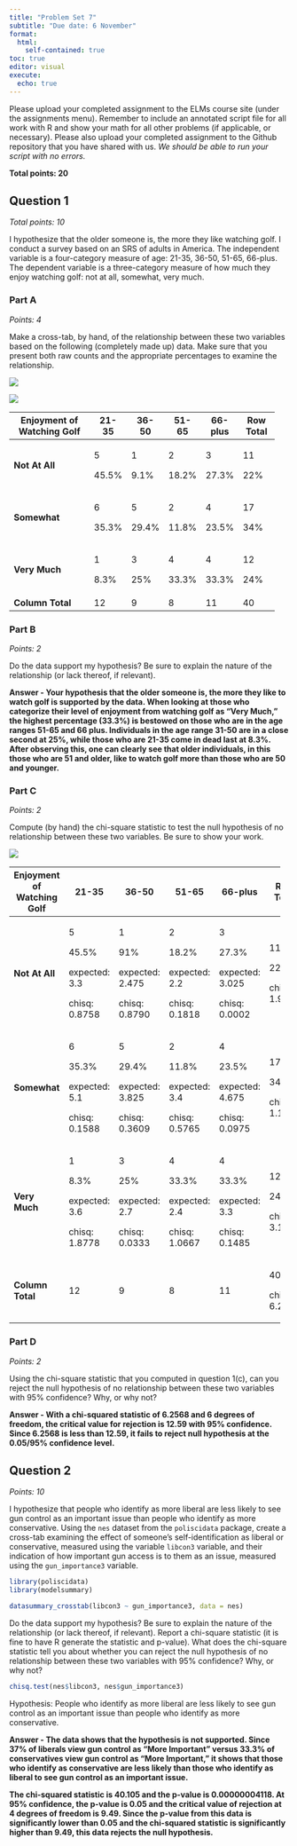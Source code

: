 ```yaml
---
title: "Problem Set 7"
subtitle: "Due date: 6 November"
format: 
  html:
    self-contained: true
toc: true
editor: visual
execute: 
  echo: true
---
```


Please upload your completed assignment to the ELMs course site (under the assignments menu). Remember to include an annotated script file for all work with R and show your math for all other problems (if applicable, or necessary). Please also upload your completed assignment to the Github repository that you have shared with us. *We should be able to run your script with no errors.*

**Total points: 20**

## Question 1

*Total points: 10*

I hypothesize that the older someone is, the more they like watching golf. I conduct a survey based on an SRS of adults in America. The independent variable is a four-category measure of age: 21-35, 36-50, 51-65, 66-plus. The dependent variable is a three-category measure of how much they enjoy watching golf: not at all, somewhat, very much.

### Part A

*Points: 4*

Make a cross-tab, by hand, of the relationship between these two variables based on the following (completely made up) data. Make sure that you present both raw counts and the appropriate percentages to examine the relationship.

![](img/PS7.png)

![](images/A%202.png)

+----------------------------+-------+-------+-------+---------+-----------+
| Enjoyment of Watching Golf | 21-35 | 36-50 | 51-65 | 66-plus | Row Total |
+============================+=======+=======+=======+=========+===========+
| **Not At All**             | 5     | 1     | 2     | 3       | 11        |
|                            |       |       |       |         |           |
|                            | 45.5% | 9.1%  | 18.2% | 27.3%   | 22%       |
+----------------------------+-------+-------+-------+---------+-----------+
| **Somewhat**               | 6     | 5     | 2     | 4       | 17        |
|                            |       |       |       |         |           |
|                            | 35.3% | 29.4% | 11.8% | 23.5%   | 34%       |
+----------------------------+-------+-------+-------+---------+-----------+
| **Very Much**              | 1     | 3     | 4     | 4       | 12        |
|                            |       |       |       |         |           |
|                            | 8.3%  | 25%   | 33.3% | 33.3%   | 24%       |
+----------------------------+-------+-------+-------+---------+-----------+
| **Column Total**           | 12    | 9     | 8     | 11      | 40        |
+----------------------------+-------+-------+-------+---------+-----------+

### Part B

*Points: 2*

Do the data support my hypothesis? Be sure to explain the nature of the relationship (or lack thereof, if relevant).

**Answer - Your hypothesis that the older someone is, the more they like to watch golf is supported by the data. When looking at those who categorize their level of enjoyment from watching golf as "Very Much," the highest percentage (33.3%) is bestowed on those who are in the age ranges 51-65 and 66 plus. Individuals in the age range 31-50 are in a close second at 25%, while those who are 21-35 come in dead last at 8.3%. After observing this, one can clearly see that older individuals, in this those who are 51 and older, like to watch golf more than those who are 50 and younger.**

### Part C

*Points: 2*

Compute (by hand) the chi-square statistic to test the null hypothesis of no relationship between these two variables. Be sure to show your work.

![](images/A-01.png)

+----------------------------+---------------+-----------------+---------------+-----------------+---------------+
| Enjoyment of Watching Golf | 21-35         | 36-50           | 51-65         | 66-plus         | Row Total     |
+============================+===============+=================+===============+=================+===============+
| **Not At All**             | 5             | 1               | 2             | 3               | 11            |
|                            |               |                 |               |                 |               |
|                            | 45.5%         | 91%             | 18.2%         | 27.3%           | 22%           |
|                            |               |                 |               |                 |               |
|                            | expected: 3.3 | expected: 2.475 | expected: 2.2 | expected: 3.025 | chisq: 1.9368 |
|                            |               |                 |               |                 |               |
|                            | chisq: 0.8758 | chisq: 0.8790   | chisq: 0.1818 | chisq: 0.0002   |               |
+----------------------------+---------------+-----------------+---------------+-----------------+---------------+
| **Somewhat**               | 6             | 5               | 2             | 4               | 17            |
|                            |               |                 |               |                 |               |
|                            | 35.3%         | 29.4%           | 11.8%         | 23.5%           | 34%           |
|                            |               |                 |               |                 |               |
|                            | expected: 5.1 | expected: 3.825 | expected: 3.4 | expected: 4.675 | chisq: 1.1937 |
|                            |               |                 |               |                 |               |
|                            | chisq: 0.1588 | chisq: 0.3609   | chisq: 0.5765 | chisq: 0.0975   |               |
+----------------------------+---------------+-----------------+---------------+-----------------+---------------+
| **Very Much**              | 1             | 3               | 4             | 4               | 12            |
|                            |               |                 |               |                 |               |
|                            | 8.3%          | 25%             | 33.3%         | 33.3%           | 24%           |
|                            |               |                 |               |                 |               |
|                            | expected: 3.6 | expected: 2.7   | expected: 2.4 | expected: 3.3   | chisq: 3.1263 |
|                            |               |                 |               |                 |               |
|                            | chisq: 1.8778 | chisq: 0.0333   | chisq: 1.0667 | chisq: 0.1485   |               |
+----------------------------+---------------+-----------------+---------------+-----------------+---------------+
| **Column Total**           | 12            | 9               | 8             | 11              | 40            |
|                            |               |                 |               |                 |               |
|                            |               |                 |               |                 | chisq: 6.2568 |
+----------------------------+---------------+-----------------+---------------+-----------------+---------------+

### Part D

*Points: 2*

Using the chi-square statistic that you computed in question 1(c), can you reject the null hypothesis of no relationship between these two variables with 95% confidence? Why, or why not?

**Answer - With a chi-squared statistic of 6.2568 and 6 degrees of freedom, the critical value for rejection is 12.59 with 95% confidence. Since 6.2568 is less than 12.59, it fails to reject null hypothesis at the 0.05/95% confidence level.**

## Question 2

*Points: 10*

I hypothesize that people who identify as more liberal are less likely to see gun control as an important issue than people who identify as more conservative. Using the `nes` dataset from the `poliscidata` package, create a cross-tab examining the effect of someone's self-identification as liberal or conservative, measured using the variable `libcon3` variable, and their indication of how important gun access is to them as an issue, measured using the `gun_importance3` variable.

```r
library(poliscidata)
library(modelsummary)

datasummary_crosstab(libcon3 ~ gun_importance3, data = nes)

```

Do the data support my hypothesis? Be sure to explain the nature of the relationship (or lack thereof, if relevant). Report a chi-square statistic (it is fine to have R generate the statistic and p-value). What does the chi-square statistic tell you about whether you can reject the null hypothesis of no relationship between these two variables with 95% confidence? Why, or why not?

```r
chisq.test(nes$libcon3, nes$gun_importance3)
```

Hypothesis: People who identify as more liberal are less likely to see gun control as an important issue than people who identify as more conservative.

**Answer - The data shows that the hypothesis is not supported. Since 37% of liberals view gun control as "More Important" versus 33.3% of conservatives view gun control as "More Important," it shows that those who identify as conservative are less likely than those who identify as liberal to see gun control as an important issue.**

**The chi-squared statistic is 40.105 and the p-value is 0.00000004118. At 95% confidence, the p-value is 0.05 and the critical value of rejection at 4 degrees of freedom is 9.49. Since the p-value from this data is significantly lower than 0.05 and the chi-squared statistic is significantly higher than 9.49, this data rejects the null hypothesis.**
